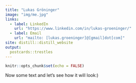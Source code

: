```yaml
---
title: "Lukas Gröninger"
image: "img/me.jpg"
links:
  - label: LinkedIn
    url: "https://www.linkedin.com/in/lukas-groeninger/"
  - label: Email
    url: "mailto: [lukas.groeninger]@[gmail]dot[com]"
site: distill::distill_website
output:
  postcards::trestles
---
```


```r
knitr::opts_chunk$set(echo = FALSE)
```


Now some text and let's see how it will look:)
